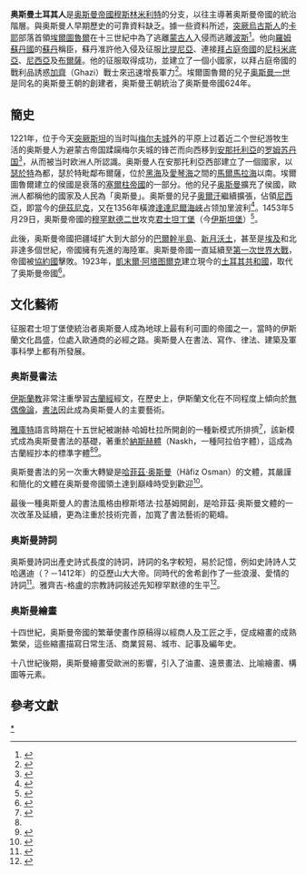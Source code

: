 {{noteTA
|G1=伊斯蘭
|1 = zh:鄂圖曼; zh-cn:奥斯曼; zh-tw:鄂圖曼; zh-hk:鄂圖曼;
}}
'''奥斯曼土耳其人'''是[[奥斯曼帝國|奥斯曼帝國]][[穆斯林|穆斯林]][[米利特|米利特]]的分支，以往主導著奥斯曼帝國的統治階層。與奥斯曼人早期歷史的可靠資料缺乏。據一些資料所述，[[突厥人|突厥]][[烏古斯人|烏古斯人]]的[[卡耶|卡耶]]部落首領[[埃爾圖魯爾加齊|埃爾圖魯爾]]在十三世紀中為了逃離[[蒙古帝國|蒙古人]]入侵而逃離[[波斯|波斯]]<ref>{{cite book | language = en | author = Insight Guides | title = ''Turkish Coast'' | date = 1990年 | publisher = Apa | isbn = 0134718550 | pages = 第53頁 }}</ref>。他向[[羅姆蘇丹國|羅姆蘇丹國]]的[[蘇丹_(稱謂)|蘇丹]]稱臣，蘇丹准許他入侵及征服[[比提尼亞|比提尼亞]]、連接[[拜占庭帝國|拜占庭帝國]]的[[尼科米底亞|尼科米底亞]]、[[伊茲尼克|尼西亞]]及[[布爾薩|布爾薩]]。他的征服取得成功，並建立了一個小國家，以拜占庭帝國的戰利品誘惑[[加齊|加齊]]（Ghazi）戰士來迅速增長軍力<ref>{{cite book | language = en | author = Herbert Adams Gibbons  | title = ''The foundation of the Ottoman empire: a history of the Osmanlis up to the death of Bayezid I (1300-1403)''  | url = https://archive.org/details/39020024848296-thefoundationof | date = 1916年  | publisher = The Century co. | pages = 第107頁 }}</ref>。埃爾圖魯爾的兒子[[奥斯曼一世|奥斯曼一世]]是同名的奥斯曼王朝的創建者，奥斯曼王朝統治了奥斯曼帝國624年。

== 簡史 ==

1221年，位于今天[[突厥斯坦|突厥斯坦]]的当时叫[[梅尔夫|梅尔夫城]]外的平原上过着近二个世纪游牧生活的奥斯曼人为避蒙古帝国蹂躏梅尔夫城的锋芒而向西移到[[安那托利亞|安那托利亞]]的[[罗姆苏丹国|罗姆苏丹国]]<ref>{{cite book | language = en | author = George Babcock Cressey | title = ''Crossroads; land and life in southwest Asia''  | url = https://archive.org/details/crossroadslandli0000cres | date = 1960年  | publisher = Lippincott | pages = 第60頁 }}</ref>，从而被当时欧洲人所認識。奥斯曼人在安那托利亞西部建立了一個國家，以[[瑟於特|瑟於特]]為都，瑟於特毗鄰布爾薩，位於[[黑海|黑海]]及[[愛琴海|愛琴海]]之間的[[馬爾馬拉海|馬爾馬拉海]]以南。埃爾圖魯爾建立的侯國是衰落的[[塞爾柱帝國|塞爾柱帝國]]的一部分。他的兒子[[奥斯曼一世|奥斯曼]]擴充了侯國，歐洲人都稱他的國家及人民為「奥斯曼」。奥斯曼的兒子[[奥爾汗一世|奥爾汗]]繼續擴張，佔領[[伊茲尼克|尼西亞]]，即當今的[[伊茲尼克|伊茲尼克]]，又在1356年橫渡[[達達尼爾海峽|達達尼爾海峽]]占领加里波利<ref>{{cite book | language = en | author = Virginia Maxwell、Verity Campbell | title = ''Istanbul'' | url = http://books.google.com.hk/books?id=zZiVCbiEzJkC&pg=PA227#v=onepage&q=&f=false | date = 2005年 | publisher = Lonely Planet | isbn = 1740594835 | pages = 第227頁 | access-date = 2009-08-29 | archive-date = 2014-12-09 | archive-url = https://web.archive.org/web/20141209173722/http://books.google.com.hk/books?id=zZiVCbiEzJkC&pg=PA227#v=onepage&q=&f=false | dead-url = no }}</ref>。1453年5月29日，奥斯曼帝國的[[穆罕默德二世_(奥斯曼帝國)|穆罕默德二世]]攻克[[君士坦丁堡|君士坦丁堡]]（今[[伊斯坦堡|伊斯坦堡]]）<ref>{{cite book | language = en | author = Bernard Lewis | title = ''Islam, from the Prophet Muhammad to the Capture of Constantinople: Politics and war''  | date = 1974年  | publisher = Harper & Row | pages = 第144頁 }}</ref>。

此後，奥斯曼帝國把疆域扩大到大部分的[[巴爾幹半島|巴爾幹半島]]、[[新月沃土|新月沃土]]，甚至是[[埃及|埃及]]和北非達多個世紀，帝國擁有先進的海陸軍。奥斯曼帝國一直延續至[[第一次世界大戰|第一次世界大戰]]，帝國被[[協約國|協約國]]擊敗。1923年，[[穆斯塔法·凱末爾·阿塔图爾克|凱末爾·阿塔图爾克]]建立現今的[[土耳其共和國|土耳其共和國]]，取代了奥斯曼帝國<ref>{{cite book | language = en | author = Arnold B. Cheyney | title = ''People of Purpose: 80 People Who Have Made a Difference'' | url = http://books.google.com.hk/books?id=m9nl5Fl59C0C&pg=PA14#v=onepage&q=&f=false | date = 1999年 | publisher = Good Year Books | isbn = 0673363716 | pages = 第14頁 | access-date = 2009-08-29 | archive-date = 2014-12-09 | archive-url = https://web.archive.org/web/20141209173724/http://books.google.com.hk/books?id=m9nl5Fl59C0C&pg=PA14#v=onepage&q=&f=false | dead-url = no }}</ref>。

== 文化藝術 ==

征服君士坦丁堡使統治者奥斯曼人成為地球上最有利可圖的帝國之一，當時的伊斯蘭文化昌盛，位處入歐通商的必經之路。奥斯曼人在書法、寫作、律法、建築及軍事科學上都有所發展。

=== 奥斯曼書法 ===

[[伊斯蘭教|伊斯蘭教]]非常注重學習[[古蘭經|古蘭經]]經文，在歷史上，伊斯蘭文化在不同程度上傾向於[[伊斯蘭無偶像論|無偶像論]]，[[書法|書法]]因此成為奥斯曼人的主要藝術。

[[雅庫特|雅庫特]]語言時期在十五世紀被謝赫·哈姆杜拉所開創的一種新模式所排擠<ref name="culture 131">{{cite book | language = en | author = Doğan Kuban | title = ''Turkish culture & arts''  | date = 1986年  | publisher = BBA | pages = 第131頁 }}</ref>，該新模式成為奥斯曼書法的基礎，著重於[[納斯赫體|納斯赫體]]（Naskh，一種阿拉伯字體），這成為古蘭經抄本的標準字體<ref name="culture 131" /><ref>{{cite book | language = en | author = C. E. Bosworth、M.S.Asimov | title = ''History of Civilizations of Central Asia''  | date = 2002年  | publisher = Motilal Banarsidass Publ.  | isbn = 8120815963 | pages = 第492頁 }}</ref>。

奥斯曼書法的另一次重大轉變是[[哈菲茲·奥斯曼|哈菲茲·奥斯曼]]（Hâfiz Osman）的文體，其嚴謹和簡化的文體在奥斯曼帝國領土達到巔峰時受到歡迎<ref>{{cite book | language = en | author = Sheila Blair、Jonathan M. Bloom | title = ''The art and architecture of Islam 1250-1800''  | date = 1995年  | publisher = Yale University Press  | isbn = 0300064659 | pages = 第248頁 }}</ref>。

最後一種奥斯曼人的書法風格由穆斯塔法·拉基姆開創，是哈菲茲·奥斯曼文體的一次改革及延續，更為注重於技術完善，加寬了書法藝術的範疇。

=== 奥斯曼詩詞 ===

奥斯曼詩詞出產史詩式長度的詩詞，詩詞的名字較短，易於記憶，例如史詩詩人艾哈邁迪（？－1412年）的亞歷山大大帝。同時代的舍希創作了一些浪漫、愛情的詩詞<ref>{{cite book | language = en | author = Edward Jewitt Wheeler、Isaac Kaufman Funk、William Seaver Woods、Arthur Stimson Draper、Wilfred John Funk | title = ''The Literary digest''  | date = 1900年 | publisher = Funk and Wagnalls | pages = 第650頁 }}</ref>。雅齊吉-格盧的宗教詩詞敍述先知穆罕默德的生平<ref>{{cite book | language = en | author = Charles Francis Horne | title = ''Sacred Books and Early Literature of the East: Medieval Arabic, Moorish, and Turkish'' | url = http://books.google.com.hk/books?id=tWvXiyhM2IUC&pg=PA260#v=onepage&q=&f=false | date = 1997年 | publisher = Kessinger Publishing | isbn = 0766100014 | pages = 第260頁 | access-date = 2009-08-29 | archive-date = 2014-12-09 | archive-url = https://web.archive.org/web/20141209185326/http://books.google.com.hk/books?id=tWvXiyhM2IUC&pg=PA260#v=onepage&q=&f=false | dead-url = no }}</ref>。

=== 奥斯曼繪畫 ===

十四世紀，奥斯曼帝國的繁華使畫作原稿得以經商人及工匠之手，促成縮畫的成熟繁榮，這些縮畫描寫日常生活、商業貿易、城市、記事及編年史。

十八世紀後期，奥斯曼繪畫受歐洲的影響，引入了油畫、遠景畫法、比喻繪畫、構圖等元素。

==參考文獻==
<div class="references-small">
<references />
</div>

[[Category:奥斯曼土耳其人|*]]